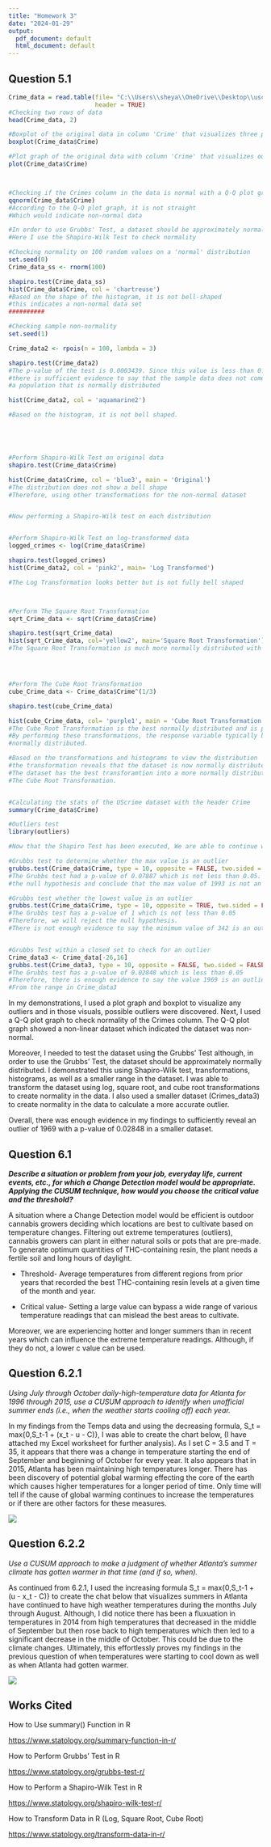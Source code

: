 ---
title: "Homework 3"
date: "2024-01-29"
output:
  pdf_document: default
  html_document: default
---

## Question 5.1

```{r}
Crime_data = read.table(file= "C:\\Users\\sheya\\OneDrive\\Desktop\\uscrime.txt",
                        header = TRUE)
#Checking two rows of data
head(Crime_data, 2)

#Boxplot of the original data in column 'Crime' that visualizes three possible outliers
boxplot(Crime_data$Crime)

#Plot graph of the original data with column 'Crime' that visualizes outliers exists
plot(Crime_data$Crime)



#Checking if the Crimes column in the data is normal with a Q-Q plot graph
qqnorm(Crime_data$Crime)
#According to the Q-Q plot graph, it is not straight
#Which would indicate non-normal data

#In order to use Grubbs' Test, a dataset should be approximately normally distributed
#Here I use the Shapiro-Wilk Test to check normality

#Checking normality on 100 random values on a 'normal' distribution
set.seed(0)
Crime_data_ss <- rnorm(100)

shapiro.test(Crime_data_ss)
hist(Crime_data$Crime, col = 'chartreuse')
#Based on the shape of the histogram, it is not bell-shaped
#this indicates a non-normal data set
##########

#Checking sample non-normality
set.seed(1)

Crime_data2 <- rpois(n = 100, lambda = 3)

shapiro.test(Crime_data2)
#The p-value of the test is 0.0003439. Since this value is less than 0.05, 
#there is sufficient evidence to say that the sample data does not come from 
#a population that is normally distributed

hist(Crime_data2, col = 'aquamarine2')

#Based on the histogram, it is not bell shaped.





#Perform Shapiro-Wilk Test on original data
shapiro.test(Crime_data$Crime)

hist(Crime_data$Crime, col = 'blue3', main = 'Original')
#The distribution does not show a bell shape
#Therefore, using other transformations for the non-normal dataset


#Now performing a Shapiro-Wilk test on each distribution


#Perform Shapiro-Wilk Test on log-transformed data
logged_crimes <- log(Crime_data$Crime)

shapiro.test(logged_crimes)
hist(Crime_data2, col = 'pink2', main= 'Log Transformed')

#The Log Transformation looks better but is not fully bell shaped



#Perform The Square Root Transformation
sqrt_Crime_data <- sqrt(Crime_data$Crime)

shapiro.test(sqrt_Crime_data)
hist(sqrt_Crime_data, col='yellow2', main='Square Root Transformation')
#The Square Root Transformation is much more normally distributed with a bell shape




#Perform The Cube Root Transformation
cube_Crime_data <- Crime_data$Crime^(1/3)

shapiro.test(cube_Crime_data)

hist(cube_Crime_data, col= 'purple1', main = 'Cube Root Transformation')
#The Cube Root Transformation is the best normally distributed and is perfectly bell shaped 
#By performing these transformations, the response variable typically becomes closer to 
#normally distributed.

#Based on the transformations and histograms to view the distribution
#the transformation reveals that the dataset is now normally distributed
#The dataset has the best transforamtion into a more normally distribution using 
#The Cube Root Transformation.


#Calculating the stats of the UScrime dataset with the header Crime
summary(Crime_data$Crime)

#Outliers test
library(outliers)

#Now that the Shapiro Test has been executed, We are able to continue with the Grubbs Test

#Grubbs test to determine whether the max value is an outlier
grubbs.test(Crime_data$Crime, type = 10, opposite = FALSE, two.sided = FALSE)
#The Grubbs test had a p-value of 0.07887 which is not less than 0.05. Therefore will reject 
#the null hypothesis and conclude that the max value of 1993 is not an outlier

#Grubbs test whether the lowest value is an outlier
grubbs.test(Crime_data$Crime, type = 10, opposite = TRUE, two.sided = FALSE)
#The Grubbs test has a p-value of 1 which is not less than 0.05 
#Therefore, we will reject the null hypothesis. 
#There is not enough evidence to say the minimum value of 342 is an outlier.


#Grubbs Test within a closed set to check for an outlier
Crime_data3 <- Crime_data[-26,16]
grubbs.test(Crime_data3, type = 10, opposite = FALSE, two.sided = FALSE)
#The Grubbs test has a p-value of 0.02848 which is less than 0.05
#Therefore, there is enough evidence to say the value 1969 is an outlier 
#From the range in Crime_data3

```

In my demonstrations, I used a plot graph and boxplot to visualize any outliers and in those visuals, possible outliers were discovered. Next, I used a Q-Q plot graph to check normality of the Crimes column. The Q-Q plot graph showed a non-linear dataset which indicated the dataset was non-normal.

Moreover, I needed to test the dataset using the Grubbs' Test although, in order to use the Grubbs' Test, the dataset should be approximately normally distributed. I demonstrated this using Shapiro-Wilk test, transformations, histograms, as well as a smaller range in the dataset. I was able to transform the dataset using log, square root, and cube root transformations to create normality in the data. I also used a smaller dataset (Crimes_data3) to create normality in the data to calculate a more accurate outlier.

Overall, there was enough evidence in my findings to sufficiently reveal an outlier of 1969 with a p-value of 0.02848 in a smaller dataset.

## Question 6.1

***Describe a situation or problem from your job, everyday life, current events, etc., for which a Change Detection model would be appropriate. Applying the CUSUM technique, how would you choose the critical value and the threshold?***

A situation where a Change Detection model would be efficient is outdoor cannabis growers deciding which locations are best to cultivate based on temperature changes. Filtering out extreme temperatures (outliers), cannabis growers can plant in either natural soils or pots that are pre-made. To generate optimum quantities of THC-containing resin, the plant needs a fertile soil and long hours of daylight.

-   Threshold- Average temperatures from different regions from prior years that recorded the best THC-containing resin levels at a given time of the month and year.

-   Critical value- Setting a large value can bypass a wide range of various temperature readings that can mislead the best areas to cultivate.

Moreover, we are experiencing hotter and longer summers than in recent years which can influence the extreme temperature readings. Although, if they do not, a lower c value can be used.

## Question 6.2.1

*Using July through October daily-high-temperature data for Atlanta for 1996 through 2015, use a CUSUM approach to identify when unofficial summer ends (i.e., when the weather starts cooling off) each year.*

In my findings from the Temps data and using the decreasing formula, S_t = max{0,S_t-1 + (x_t - u - C)}, I was able to create the chart below, (I have attached my Excel worksheet for further analysis). As I set C = 3.5 and T = 35, it appears that there was a change in temperature starting the end of September and beginning of October for every year. It also appears that in 2015, Atlanta has been maintaining high temperatures longer. There has been discovery of potential global warming effecting the core of the earth which causes higher temperatures for a longer period of time. Only time will tell if the cause of global warming continues to increase the temperatures or if there are other factors for these measures.

![](images/Screenshot%202024-01-31%20220924.png)

## Question 6.2.2

*Use a CUSUM approach to make a judgment of whether Atlanta’s summer climate has gotten warmer in that time (and if so, when).*

As continued from 6.2.1, I used the increasing formula S_t = max{0,S_t-1 + (u - x_t - C)} to create the chat below that visualizes summers in Atlanta have continued to have high weather temperatures during the months July through August. Although, I did notice there has been a fluxuation in temperatures in 2014 from high temperatures that decreased in the middle of September but then rose back to high temperatures which then led to a significant decrease in the middle of October. This could be due to the climate changes. Ultimately, this effortlessly proves my findings in the previous question of when temperatures were starting to cool down as well as when Atlanta had gotten warmer.

![](images/Screenshot%202024-01-31%20222343.png)

## Works Cited

How to Use summary() Function in R

<https://www.statology.org/summary-function-in-r/>

How to Perform Grubbs' Test in R

<https://www.statology.org/grubbs-test-r/>

How to Perform a Shapiro-Wilk Test in R

<https://www.statology.org/shapiro-wilk-test-r/>

How to Transform Data in R (Log, Square Root, Cube Root)

<https://www.statology.org/transform-data-in-r/>
